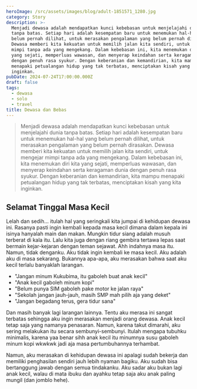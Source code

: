```yaml
---
heroImage: /src/assets/images/blog/adult-1851571_1280.jpg
category: Story
description: >-
  Menjadi dewasa adalah mendapatkan kunci kebebasan untuk menjelajahi dunia
  tanpa batas. Setiap hari adalah kesempatan baru untuk menemukan hal-hal yang
  belum pernah dilihat, untuk merasakan pengalaman yang belum pernah dirasakan.
  Dewasa memberi kita kekuatan untuk memilih jalan kita sendiri, untuk mengejar
  mimpi tanpa ada yang mengekang. Dalam kebebasan ini, kita menemukan diri kita
  yang sejati, memperluas wawasan, dan menyerap keindahan serta keragaman dunia
  dengan penuh rasa syukur. Dengan keberanian dan kemandirian, kita mampu
  menapaki petualangan hidup yang tak terbatas, menciptakan kisah yang kita
  inginkan.
pubDate: 2024-07-24T17:00:00.000Z
draft: false
tags:
  - dewasa
  - solo
  - travel
title: Dewasa dan Bebas
---
```


> Menjadi dewasa adalah mendapatkan kunci kebebasan untuk menjelajahi dunia tanpa batas. Setiap hari adalah kesempatan baru untuk menemukan hal-hal yang belum pernah dilihat, untuk merasakan pengalaman yang belum pernah dirasakan. Dewasa memberi kita kekuatan untuk memilih jalan kita sendiri, untuk mengejar mimpi tanpa ada yang mengekang. Dalam kebebasan ini, kita menemukan diri kita yang sejati, memperluas wawasan, dan menyerap keindahan serta keragaman dunia dengan penuh rasa syukur. Dengan keberanian dan kemandirian, kita mampu menapaki petualangan hidup yang tak terbatas, menciptakan kisah yang kita inginkan.

## Selamat Tinggal Masa Kecil

Lelah dan sedih... itulah hal yang seringkali kita jumpai di kehidupan dewasa ini. Rasanya pasti ingin kembali kepada masa kecil dimana dalam kepala ini isinya hanyalah main dan makan. Mungkin tidur siang adalah musuh terberat di kala itu. Lalu kita juga dengan riang gembira tertawa lepas saat bermain kejar-kejaran dengan teman sejawat. Ahh indahnya masa itu. Namun, tidak denganku. Aku tidak ingin kembali ke masa kecil. Aku adalah aku di masa sekarang. Bukannya apa-apa, aku merasakan bahwa saat aku kecil terlalu banyaklah larangan.

- "Jangan minum Kukubima, itu gaboleh buat anak kecil"
- "Anak kecil gaboleh minum kopi"
- "Belum punya SIM gaboleh pake motor ke jalan raya"
- "Sekolah jangan jauh-jauh, masih SMP mah pilih aja yang deket"
- "Jangan begadang terus, gera tidur sana"

Dan masih banyak lagi larangan lainnya. Tentu aku merasa ini sangat terbatas sehingga aku ingin merasakan menjadi orang dewasa. Anak kecil tetap saja yang namanya penasaran. Namun, karena takut dimarahi, aku sering melakukan itu secara sembunyi-sembunyi. Itulah mengapa tubuhku minimalis, karena yaa benar sihh anak kecil itu minumnya susu gaboleh minum kopi wkwkwk jadi aja masa pertumbuhannya terhambat.

Namun, aku merasakan di kehidupan dewasa ini apalagi sudah bekerja dan memiliki penghasilan sendiri jauh lebih nyaman bagiku. Aku sudah bisa bertanggung jawab dengan semua tindakanku. Aku sadar aku bukan lagi anak kecil, walau di mata ibuku dan ayahku tetap saja aku anak paling mungil (dan jomblo hehe).
